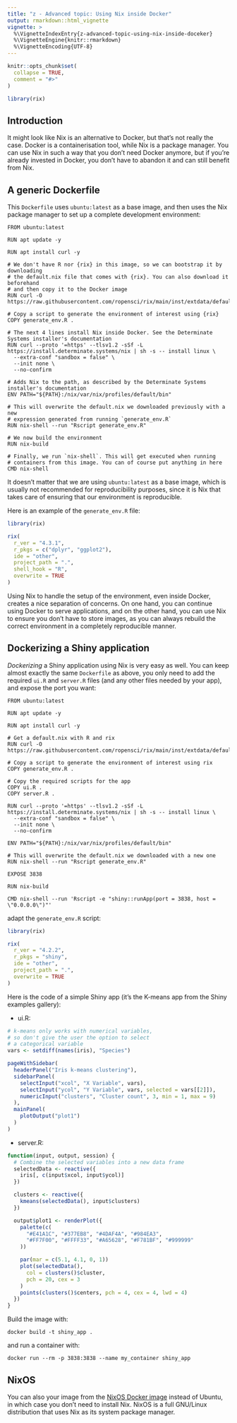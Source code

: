 ```yaml
---
title: "z - Advanced topic: Using Nix inside Docker"
output: rmarkdown::html_vignette
vignette: >
  %\VignetteIndexEntry{z-advanced-topic-using-nix-inside-doceker}
  %\VignetteEngine{knitr::rmarkdown}
  %\VignetteEncoding{UTF-8}
---
```


```r
knitr::opts_chunk$set(
  collapse = TRUE,
  comment = "#>"
)
```

```r
library(rix)
```

## Introduction

It might look like Nix is an alternative to Docker, but that's not really the
case. Docker is a containerisation tool, while Nix is a package manager. You can
use Nix in such a way that you don't need Docker anymore, but if you're already
invested in Docker, you don't have to abandon it and can still benefit from Nix.

## A generic Dockerfile

This `Dockerfile` uses `ubuntu:latest` as a base image, and then uses the Nix
package manager to set up a complete development environment:

```
FROM ubuntu:latest

RUN apt update -y

RUN apt install curl -y

# We don't have R nor {rix} in this image, so we can bootstrap it by downloading
# the default.nix file that comes with {rix}. You can also download it beforehand
# and then copy it to the Docker image
RUN curl -O https://raw.githubusercontent.com/ropensci/rix/main/inst/extdata/default.nix

# Copy a script to generate the environment of interest using {rix}
COPY generate_env.R .

# The next 4 lines install Nix inside Docker. See the Determinate Systems installer's documentation
RUN curl --proto '=https' --tlsv1.2 -sSf -L https://install.determinate.systems/nix | sh -s -- install linux \
  --extra-conf "sandbox = false" \
  --init none \
  --no-confirm

# Adds Nix to the path, as described by the Determinate Systems installer's documentation
ENV PATH="${PATH}:/nix/var/nix/profiles/default/bin"

# This will overwrite the default.nix we downloaded previously with a new
# expression generated from running `generate_env.R`
RUN nix-shell --run "Rscript generate_env.R"

# We now build the environment
RUN nix-build

# Finally, we run `nix-shell`. This will get executed when running
# containers from this image. You can of course put anything in here
CMD nix-shell
```

It doesn't matter that we are using `ubuntu:latest` as a base image, which is
usually not recommended for reproducibility purposes, since it is Nix that takes
care of ensuring that our environment is reproducible.

Here is an example of the `generate_env.R` file:

```r
library(rix)

rix(
  r_ver = "4.3.1",
  r_pkgs = c("dplyr", "ggplot2"),
  ide = "other",
  project_path = ".",
  shell_hook = "R",
  overwrite = TRUE
)
```

Using Nix to handle the setup of the environment, even inside Docker, creates a
nice separation of concerns. On one hand, you can continue using Docker to serve
applications, and on the other hand, you can use Nix to ensure you don't have to
store images, as you can always rebuild the correct environment in a completely
reproducible manner.

## Dockerizing a Shiny application

*Dockerizing* a Shiny application using Nix is very easy as well. You can keep
almost exactly the same `Dockerfile` as above, you only need to add the required
`ui.R` and `server.R` files (and any other files needed by your app), and expose
the port you want:

```
FROM ubuntu:latest

RUN apt update -y

RUN apt install curl -y

# Get a default.nix with R and rix
RUN curl -O https://raw.githubusercontent.com/ropensci/rix/main/inst/extdata/default.nix

# Copy a script to generate the environment of interest using rix
COPY generate_env.R .

# Copy the required scripts for the app
COPY ui.R .
COPY server.R .

RUN curl --proto '=https' --tlsv1.2 -sSf -L https://install.determinate.systems/nix | sh -s -- install linux \
  --extra-conf "sandbox = false" \
  --init none \
  --no-confirm

ENV PATH="${PATH}:/nix/var/nix/profiles/default/bin"

# This will overwrite the default.nix we downloaded with a new one
RUN nix-shell --run "Rscript generate_env.R"

EXPOSE 3838

RUN nix-build

CMD nix-shell --run 'Rscript -e "shiny::runApp(port = 3838, host = \"0.0.0.0\")"'
```

adapt the `generate_env.R` script:

```r
library(rix)

rix(
  r_ver = "4.2.2",
  r_pkgs = "shiny",
  ide = "other",
  project_path = ".",
  overwrite = TRUE
)
```

Here is the code of a simple Shiny app (it's the K-means app from the Shiny
examples gallery):

- ui.R:

```r
# k-means only works with numerical variables,
# so don't give the user the option to select
# a categorical variable
vars <- setdiff(names(iris), "Species")

pageWithSidebar(
  headerPanel("Iris k-means clustering"),
  sidebarPanel(
    selectInput("xcol", "X Variable", vars),
    selectInput("ycol", "Y Variable", vars, selected = vars[[2]]),
    numericInput("clusters", "Cluster count", 3, min = 1, max = 9)
  ),
  mainPanel(
    plotOutput("plot1")
  )
)
```

- server.R:

```r
function(input, output, session) {
  # Combine the selected variables into a new data frame
  selectedData <- reactive({
    iris[, c(input$xcol, input$ycol)]
  })

  clusters <- reactive({
    kmeans(selectedData(), input$clusters)
  })

  output$plot1 <- renderPlot({
    palette(c(
      "#E41A1C", "#377EB8", "#4DAF4A", "#984EA3",
      "#FF7F00", "#FFFF33", "#A65628", "#F781BF", "#999999"
    ))

    par(mar = c(5.1, 4.1, 0, 1))
    plot(selectedData(),
      col = clusters()$cluster,
      pch = 20, cex = 3
    )
    points(clusters()$centers, pch = 4, cex = 4, lwd = 4)
  })
}
```

Build the image with:

```
docker build -t shiny_app .
```

and run a container with:

```
docker run --rm -p 3838:3838 --name my_container shiny_app
```

## NixOS

You can also your image from the [NixOS Docker
image](https://hub.docker.com/r/nixos/nix/) instead of Ubuntu, in which
case you don't need to install Nix. NixOS is a full GNU/Linux
distribution that uses Nix as its system package manager.
